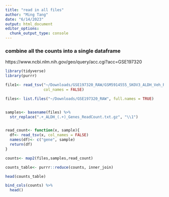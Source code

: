 ```yaml
---
title: "read in all files"
author: "Ming Tang"
date: "6/14/2023"
output: html_document
editor_options: 
  chunk_output_type: console
---
```


### combine all the counts into a single dataframe

https://www.ncbi.nlm.nih.gov/geo/query/acc.cgi?acc=GSE197320

```r
library(tidyverse)
library(purrr)

file1<- read_tsv("~/Downloads/GSE197320_RAW/GSM5914555_SKOV3_ALDH_Veh_Rep1_Genes_ReadCount.txt.gz",
                 col_names = FALSE)

files<- list.files("~/Downloads/GSE197320_RAW", full.names = TRUE)


samples<- basename(files) %>%
  str_replace(".+_ALDH_(.+)_Genes_ReadCount.txt.gz", "\\1")


read_count<- function(x, sample){
  df<- read_tsv(x, col_names = FALSE)
  names(df)<- c("gene", sample)
  return(df)
}

counts<- map2(files,samples,read_count)

counts_table<- purrr::reduce(counts, inner_join) 

head(counts_table)
```



```r
bind_cols(counts) %>%
  head()

```

